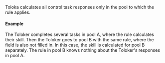 Toloka calculates all control task responses only in the pool to which the rule applies.

#### Example

The Toloker completes several tasks in pool A, where the rule calculates their skill. Then the Toloker goes to pool B with the same rule, where the field is also not filled in. In this case, the skill is calculated for pool B separately. The rule in pool B knows nothing about the Toloker's responses in pool A.